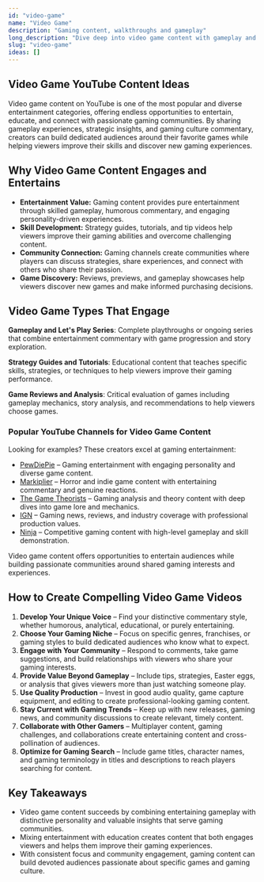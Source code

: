 ```yaml
---
id: "video-game"
name: "Video Game"
description: "Gaming content, walkthroughs and gameplay"
long_description: "Dive deep into video game content with gameplay and walkthroughs."
slug: "video-game"
ideas: []
---
```


## Video Game YouTube Content Ideas

Video game content on YouTube is one of the most popular and diverse entertainment categories, offering endless opportunities to entertain, educate, and connect with passionate gaming communities. By sharing gameplay experiences, strategic insights, and gaming culture commentary, creators can build dedicated audiences around their favorite games while helping viewers improve their skills and discover new gaming experiences.

## Why Video Game Content Engages and Entertains

- **Entertainment Value:** Gaming content provides pure entertainment through skilled gameplay, humorous commentary, and engaging personality-driven experiences.  
- **Skill Development:** Strategy guides, tutorials, and tip videos help viewers improve their gaming abilities and overcome challenging content.  
- **Community Connection:** Gaming channels create communities where players can discuss strategies, share experiences, and connect with others who share their passion.  
- **Game Discovery:** Reviews, previews, and gameplay showcases help viewers discover new games and make informed purchasing decisions.  

## Video Game Types That Engage

**Gameplay and Let's Play Series**: Complete playthroughs or ongoing series that combine entertainment commentary with game progression and story exploration.

**Strategy Guides and Tutorials**: Educational content that teaches specific skills, strategies, or techniques to help viewers improve their gaming performance.

**Game Reviews and Analysis**: Critical evaluation of games including gameplay mechanics, story analysis, and recommendations to help viewers choose games.

### Popular YouTube Channels for Video Game Content

Looking for examples? These creators excel at gaming entertainment:  
- [PewDiePie](https://www.youtube.com/@PewDiePie) – Gaming entertainment with engaging personality and diverse game content.  
- [Markiplier](https://www.youtube.com/@markiplier) – Horror and indie game content with entertaining commentary and genuine reactions.  
- [The Game Theorists](https://www.youtube.com/@GameTheorists) – Gaming analysis and theory content with deep dives into game lore and mechanics.  
- [IGN](https://www.youtube.com/@IGN) – Gaming news, reviews, and industry coverage with professional production values.  
- [Ninja](https://www.youtube.com/@NinjashyperX) – Competitive gaming content with high-level gameplay and skill demonstration.  

Video game content offers opportunities to entertain audiences while building passionate communities around shared gaming interests and experiences.

## How to Create Compelling Video Game Videos

1. **Develop Your Unique Voice** – Find your distinctive commentary style, whether humorous, analytical, educational, or purely entertaining.  
2. **Choose Your Gaming Niche** – Focus on specific genres, franchises, or gaming styles to build dedicated audiences who know what to expect.  
3. **Engage with Your Community** – Respond to comments, take game suggestions, and build relationships with viewers who share your gaming interests.  
4. **Provide Value Beyond Gameplay** – Include tips, strategies, Easter eggs, or analysis that gives viewers more than just watching someone play.  
5. **Use Quality Production** – Invest in good audio quality, game capture equipment, and editing to create professional-looking gaming content.  
6. **Stay Current with Gaming Trends** – Keep up with new releases, gaming news, and community discussions to create relevant, timely content.  
7. **Collaborate with Other Gamers** – Multiplayer content, gaming challenges, and collaborations create entertaining content and cross-pollination of audiences.  
8. **Optimize for Gaming Search** – Include game titles, character names, and gaming terminology in titles and descriptions to reach players searching for content.  

## Key Takeaways

- Video game content succeeds by combining entertaining gameplay with distinctive personality and valuable insights that serve gaming communities.  
- Mixing entertainment with education creates content that both engages viewers and helps them improve their gaming experiences.  
- With consistent focus and community engagement, gaming content can build devoted audiences passionate about specific games and gaming culture.
